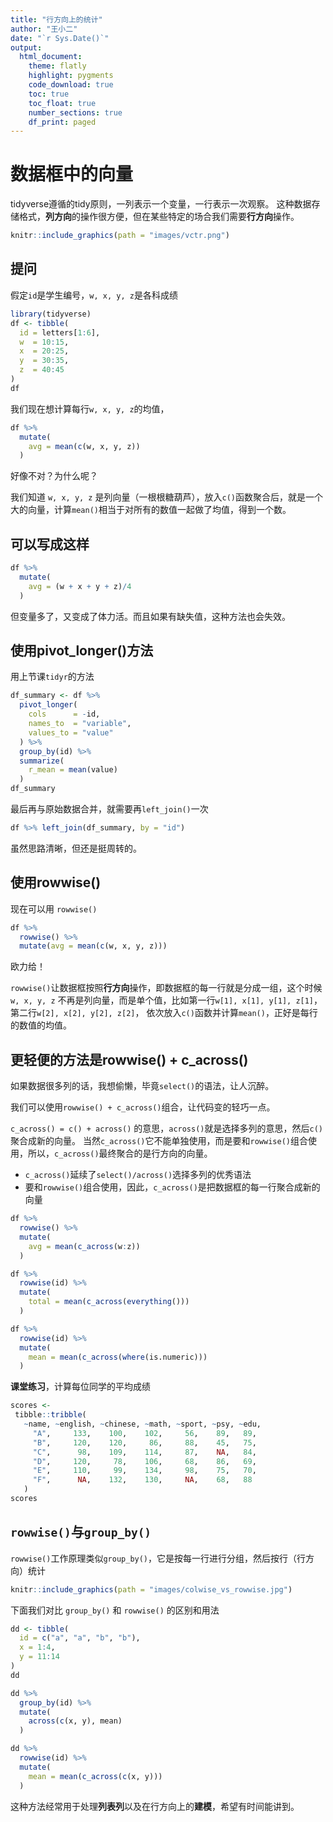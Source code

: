 ```yaml
---
title: "行方向上的统计"
author: "王小二"
date: "`r Sys.Date()`"
output: 
  html_document:
    theme: flatly
    highlight: pygments
    code_download: true
    toc: true
    toc_float: true
    number_sections: true
    df_print: paged
---
```



# 数据框中的向量

tidyverse遵循的tidy原则，一列表示一个变量，一行表示一次观察。
这种数据存储格式，**列方向**的操作很方便，但在某些特定的场合我们需要**行方向**操作。

```r
knitr::include_graphics(path = "images/vctr.png")
```



## 提问

假定`id`是学生编号，`w, x, y, z`是各科成绩
```r
library(tidyverse)
df <- tibble(
  id = letters[1:6],
  w  = 10:15,
  x  = 20:25,
  y  = 30:35,
  z  = 40:45
)
df
```

我们现在想计算每行`w, x, y, z`的均值，

```r
df %>% 
  mutate(
    avg = mean(c(w, x, y, z))
  )
```

好像不对？为什么呢？

::: {.rmdnote}

我们知道 `w, x, y, z` 是列向量（一根根糖葫芦），放入`c()`函数聚合后，就是一个大的向量，计算`mean()`相当于对所有的数值一起做了均值，得到一个数。 

:::


## 可以写成这样
```r
df %>% 
  mutate(
    avg = (w + x + y + z)/4
  )
```

但变量多了，又变成了体力活。而且如果有缺失值，这种方法也会失效。



## 使用pivot_longer()方法

用上节课`tidyr`的方法
```r
df_summary <- df %>%
  pivot_longer(
    cols      = -id,
    names_to  = "variable",
    values_to = "value"
  ) %>%
  group_by(id) %>%
  summarize(
    r_mean = mean(value)
  )
df_summary
```


最后再与原始数据合并，就需要再`left_join()`一次

```r
df %>% left_join(df_summary, by = "id")
```

虽然思路清晰，但还是挺周转的。



## 使用rowwise()

现在可以用 `rowwise()`

```r
df %>%
  rowwise() %>%
  mutate(avg = mean(c(w, x, y, z)))
```

欧力给！

::: {.rmdnote}

`rowwise()`让数据框按照**行方向**操作，即数据框的每一行就是分成一组，这个时候`w, x, y, z`  不再是列向量，而是单个值，比如第一行`w[1], x[1], y[1], z[1]`，第二行`w[2], x[2], y[2], z[2]`， 依次放入`c()`函数并计算`mean()`，正好是每行的数值的均值。

:::



## 更轻便的方法是rowwise() + c_across()

如果数据很多列的话，我想偷懒，毕竟`select()`的语法，让人沉醉。

我们可以使用`rowwise() + c_across()`组合，让代码变的轻巧一点。



::: {.rmdnote}

`c_across() = c() + across()` 的意思，`across()`就是选择多列的意思，然后`c()`聚合成新的向量。
当然`c_across()`它不能单独使用，而是要和`rowwise()`组合使用，所以，`c_across()`最终聚合的是行方向的向量。

- `c_across()`延续了`select()/across()`选择多列的优秀语法
- 要和`rowwise()`组合使用，因此，`c_across()`是把数据框的每一行聚合成新的向量

:::




```r
df %>%
  rowwise() %>%
  mutate(
    avg = mean(c_across(w:z))
  )
```



```r
df %>%
  rowwise(id) %>%
  mutate(
    total = mean(c_across(everything()))
  )
```


```r
df %>%
  rowwise(id) %>%
  mutate(
    mean = mean(c_across(where(is.numeric)))
  )
```


**课堂练习**，计算每位同学的平均成绩

```r
scores <- 
 tibble::tribble(
   ~name, ~english, ~chinese, ~math, ~sport, ~psy, ~edu,
     "A",     133,    100,    102,     56,    89,   89,
     "B",     120,    120,     86,     88,    45,   75,
     "C",      98,    109,    114,     87,    NA,   84,
     "D",     120,     78,    106,     68,    86,   69,
     "E",     110,     99,    134,     98,    75,   70,
     "F",      NA,    132,    130,     NA,    68,   88
   )
scores
```



## `rowwise()`与`group_by()`

`rowwise()`工作原理类似`group_by()`，它是按每一行进行分组，然后按行（行方向）统计

```r
knitr::include_graphics(path = "images/colwise_vs_rowwise.jpg")
```

下面我们对比 `group_by()` 和 `rowwise()` 的区别和用法

```r
dd <- tibble(
  id = c("a", "a", "b", "b"),
  x = 1:4,
  y = 11:14
)
dd
```


```r
dd %>% 
  group_by(id) %>% 
  mutate(
    across(c(x, y), mean)
  )
```


```r
dd %>% 
  rowwise(id) %>% 
  mutate(
    mean = mean(c_across(c(x, y)))
  )
```



这种方法经常用于处理**列表列**以及在行方向上的**建模**，希望有时间能讲到。

